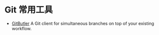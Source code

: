 # Git 常用工具

- [GitButler](https://gitbutler.com/)
  A Git client for simultaneous branches on top of your existing workflow.
